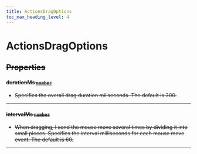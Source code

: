 ```yaml
---
title: ActionsDragOptions
toc_max_heading_level: 4
---
```


# ActionsDragOptions <s generated />

## Properties <s generated />

#### durationMs [`number`]( https://developer.mozilla.org/en-US/docs/Web/JavaScript/Reference/Global_Objects/Number) <s generated />

- Specifies the overall drag duration miliseconds. The default is 300.

<hr class="solid" />  <s generated />

#### intervalMs [`number`]( https://developer.mozilla.org/en-US/docs/Web/JavaScript/Reference/Global_Objects/Number) <s generated />

- When dragging, I send the mouse move several times by dividing it into small pieces. Specifies the interval milliseconds for each mouse move event. The default is 60.

<hr class="solid" />  <s generated />

